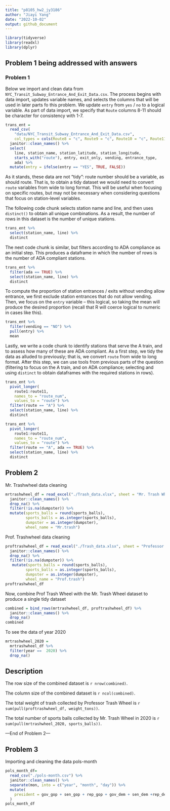 ```yaml
---
title: "p8105_hw2_jy3186"
author: "Jiayi Yang"
date: "2022-10-02"
output: github_document
---
```


```r
library(tidyverse)
library(readxl)
library(dplyr)
```

## Problem 1 being addressed with answers
### Problem 1

Below we import and clean data from `NYC_Transit_Subway_Entrance_And_Exit_Data.csv`. The process begins with data import, updates variable names, and selects the columns that will be used in later parts fo this problem. We update `entry` from `yes` / `no` to a logical variable. As part of data import, we specify that `Route` columns 8-11 should be character for consistency with 1-7.

```r
trans_ent = 
  read_csv(
    "data/NYC_Transit_Subway_Entrance_And_Exit_Data.csv",
    col_types = cols(Route8 = "c", Route9 = "c", Route10 = "c", Route11 = "c")) %>% 
  janitor::clean_names() %>% 
  select(
    line, station_name, station_latitude, station_longitude, 
    starts_with("route"), entry, exit_only, vending, entrance_type, 
    ada) %>% 
  mutate(entry = ifelse(entry == "YES", TRUE, FALSE))
```

As it stands, these data are not "tidy": route number should be a variable, as should route. That is, to obtain a tidy dataset we would need to convert `route` variables from wide to long format. This will be useful when focusing on specific routes, but may not be necessary when considering questions that focus on station-level variables. 

The following code chunk selects station name and line, and then uses `distinct()` to obtain all unique combinations. As a result, the number of rows in this dataset is the number of unique stations.

```r
trans_ent %>% 
  select(station_name, line) %>% 
  distinct
```

The next code chunk is similar, but filters according to ADA compliance as an initial step. This produces a dataframe in which the number of rows is the number of ADA compliant stations. 

```r
trans_ent %>% 
  filter(ada == TRUE) %>% 
  select(station_name, line) %>% 
  distinct
```

To compute the proportion of station entrances / exits without vending allow entrance, we first exclude station entrances that do not allow vending. Then, we focus on the `entry` variable -- this logical, so taking the mean will produce the desired proportion (recall that R will coerce logical to numeric in cases like this).

```r
trans_ent %>% 
  filter(vending == "NO") %>% 
  pull(entry) %>% 
  mean
```

Lastly, we write a code chunk to identify stations that serve the A train, and to assess how many of these are ADA compliant. As a first step, we tidy the data as alluded to previously; that is, we convert `route` from wide to long format. After this step, we can use tools from previous parts of the question (filtering to focus on the A train, and on ADA compliance; selecting and using `distinct` to obtain dataframes with the required stations in rows).

```r
trans_ent %>% 
  pivot_longer(
    route1:route11,
    names_to = "route_num",
    values_to = "route") %>% 
  filter(route == "A") %>% 
  select(station_name, line) %>% 
  distinct

trans_ent %>% 
  pivot_longer(
    route1:route11,
    names_to = "route_num",
    values_to = "route") %>% 
  filter(route == "A", ada == TRUE) %>% 
  select(station_name, line) %>% 
  distinct
```


## Problem 2 
Mr. Trashwheel data cleaning
```r
mrtrashwheel_df = read_excel("./Trash_data.xlsx", sheet = "Mr. Trash Wheel", range = cell_cols("A:N")) %>% 
  janitor::clean_names() %>% 
  drop_na() %>% 
  filter(!is.na(dumpster)) %>% 
  mutate(sports_balls = round(sports_balls),
         sports_balls = as.integer(sports_balls),
         dumpster = as.integer(dumpster),
         wheel_name = "Mr.trash")

```

Prof. Trashwheel data cleaning
```r
proftrashwheel_df = read_excel("./Trash_data.xlsx", sheet = "Professor Trash Wheel", range = cell_cols("A:N")) %>% 
  janitor::clean_names() %>% 
  drop_na() %>% 
  filter(!is.na(dumpster)) %>% 
   mutate(sports_balls = round(sports_balls),
         sports_balls = as.integer(sports_balls),
         dumpster = as.integer(dumpster),
         wheel_name = "Prof.trash")
proftrashwheel_df
```
Now, combine Prof Trash Wheel with the Mr. Trash Wheel dataset to produce a single tidy dataset

```r
combined = bind_rows(mrtrashwheel_df, proftrashwheel_df) %>% 
  janitor::clean_names() %>% 
  drop_na()
combined
```
To see the data of year 2020
```r
mrtrashwheel_2020 = 
  mrtrashwheel_df %>% 
  filter(year ==  2020) %>% 
  drop_na()
```

## Description

The row size of the combined dataset is `r nrow(combined)`.

The column size of the combined dataset is `r ncol(combined)`.

The total weight of trash collected by Professor Trash Wheel is `r sum(pull(proftrashwheel_df, weight_tons))`.

The total number of sports balls collected by Mr. Trash Wheel in 2020 is `r sum(pull(mrtrashwheel_2020, sports_balls))`.

---End of Problem 2---

## Problem 3

Importing and cleaning the data pols-month
```r
pols_month_df= 
  read_csv("./pols-month.csv") %>% 
  janitor::clean_names() %>% 
  separate(mon, into = c("year", "month", "day")) %>% 
  mutate(
    president = gov_gop + sen_gop + rep_gop + gov_dem + sen_dem +rep_dem,
  )
pols_month_df
```

